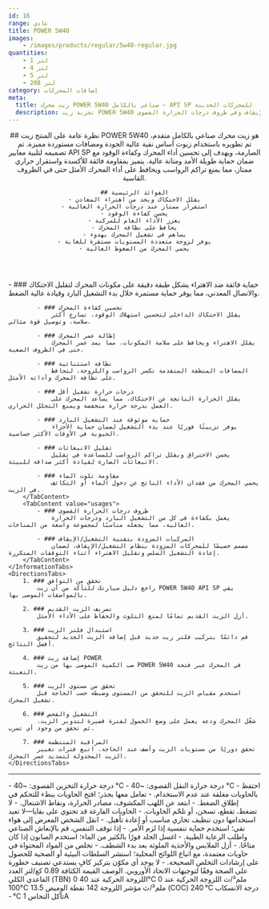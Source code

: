 ```yaml
---
id: 16
range: عادي
title: POWER 5W40
images:
    - /images/products/regular/5w40-regular.jpg
quantities:
    - 1 لتر
    - 4 لتر
    - 5 لتر
    - 208 لتر
category: إضافات المحركات
meta:
  title: زيت محرك POWER 5W40 صناعي بالكامل – API SP للمحركات الحديثة
  description: تجربة زيت POWER 5W40 عالي الأداء، صناعي بالكامل ومصمم لتحسين كفاءة الوقود وحماية المحرك وأداء موثوق عند التشغيل البارد. مثالي للمركبات المزودة بتقنية التشغيل/الإيقاف وفي ظروف درجات الحرارة القصوى.
---
```


<Header>
    ## نظرة عامة على المنتج
    زيت POWER 5W40 هو زيت محرك صناعي بالكامل متقدم، تم تطويره باستخدام زيوت أساس نقية عالية الجودة ومضافات مستوردة مميزة. تم تصميمه لتلبية معايير API SP الصارمة، ويهدف إلى تحسين أداء المحرك وكفاءة الوقود مع ضمان حماية طويلة الأمد ومتانة عالية. يتميز بمقاومة فائقة للأكسدة واستقرار حراري ممتاز، مما يمنع تراكم الرواسب ويحافظ على أداء المحرك الأمثل حتى في الظروف القاسية.

    ## الفوائد الرئيسية
    - يقلل الاحتكاك ويحد من اهتراء المعادن
    - استقرار ممتاز عند درجات الحرارة العالية
    - يحسن كفاءة الوقود
    - يعزز الأداء العام للمركبة
    - يحافظ على نظافة المحرك
    - يساهم في تشغيل المحرك بهدوء
    - يوفر لزوجة متعددة المستويات مستقرة للغاية
    - يحمي المحرك من الضغوط العالية
</Header>

<Section>
    <InformationTabs>
        <TabContent value="core">
            - ### حماية فائقة ضد الاهتراء
                يشكل طبقة دقيقة على مكونات المحرك لتقليل الاحتكاك والاتصال المعدني، مما يوفر حماية مستمرة خلال بدء التشغيل البارد وقيادة عالية الضغط.

            - ### تحسين كفاءة المحرك
                يقلل الاحتكاك الداخلي لتحسين استهلاك الوقود، تسارع أكثر سلاسة، وتوصيل قوة مثالي.

            - ### إطالة عمر المحرك
                يقلل الاهتراء ويحافظ على سلامة المكونات، مما يمد عمر المحرك حتى في الظروف الصعبة.
    
            - ### نظافة استثنائية
                المضافات المنظفة المتقدمة تكسر الرواسب واللزوجة، لتحافظ على نظافة المحرك وأدائه الأمثل.
    
            - ### درجات حرارة تشغيل أقل
                يقلل الحرارة الناتجة عن الاحتكاك، مما يساعد المحرك على العمل بدرجة حرارة منخفضة ويمنع التحلل الحراري.
    
            - ### حماية موثوقة عند التشغيل البارد
                يوفر تزييتًا فوريًا عند بدء التشغيل لضمان حماية الأجزاء الحيوية في الأوقات الأكثر حساسية. 
    
            - ### تقليل الانبعاثات
                يحسن الاحتراق ويقلل تراكم الرواسب للمساعدة في تقليل الانبعاثات الضارة لقيادة أكثر صداقة للبيئة.
    
            - ### مقاومة تلوث الماء
                يحمي المحرك من فقدان الأداء الناتج عن دخول الماء أو التكاثف في الزيت.
        </TabContent>
        <TabContent value="usages">
            - ### ظروف درجات الحرارة القصوى
                يعمل بكفاءة في كل من التشغيل البارد ودرجات الحرارة العالية، مما يجعله مناسبًا لمجموعة واسعة من المناخات.

            - ### المركبات المزودة بتقنية التشغيل/الإيقاف
                مصمم خصيصًا للمحركات المزودة بنظام التشغيل/الإيقاف، لضمان إعادة التشغيل السلس وتقليل الاهتراء أثناء التوقفات المتكررة.
        </TabContent>
    </InformationTabs>
    <DirectionsTabs>
        1. ### تحقق من التوافق
            راجع دليل سيارتك للتأكد من أن زيت POWER 5W40 API SP يفي بالمواصفات الموصى بها.
   
        2. ### تصريف الزيت القديم
            أزل الزيت القديم تمامًا لمنع التلوث والحفاظ على الأداء الأمثل.
   
        3. ### استبدال فلتر الزيت
            قم دائمًا بتركيب فلتر زيت جديد قبل إضافة الزيت الجديد لتحقيق أفضل النتائج.
   
        4. ### إضافة زيت POWER
            صب الكمية الموصى بها من زيت POWER 5W40 في المحرك عبر فتحة التعبئة.
   
        5. ### تحقق من مستوى الزيت
            استخدم مقياس الزيت للتحقق من المستوى وضبطه حسب الحاجة قبل تشغيل المحرك.
   
        6. ### التشغيل والفحص
            شغّل المحرك ودعه يعمل على وضع الخمول لفترة قصيرة لتدوير الزيت، ثم تحقق من وجود أي تسرب.
   
        7. ### المراقبة المنتظمة
            تحقق دوريًا من مستويات الزيت وأضف عند الحاجة. اتبع فترات تغيير الزيت المجدولة لتمديد عمر المحرك.
    </DirectionsTabs>
</Section>

***

<Section>
    <SafetyTabs>
        <TabContent value="handling">
            - درجة حرارة التخزين القصوى: ~40 °C
            - درجة حرارة النقل القصوى: ~40 °C
            - احتفظ بالحاويات مغلقة عند عدم الاستخدام.
            - تعامل معها بحذر؛ افتح الحاويات ببطء للتحكم في إطلاق الضغط.
            - ابتعد عن اللهب المكشوف، مصادر الحرارة، ونقاط الاشتعال.
            - لا تضغط، تقطع، تسخن، أو تلحّم الحاويات.
            - الحاويات الفارغة قد تحتوي على بقايا—لا تعيد استخدامها دون تنظيف تجاري مناسب أو إعادة تأهيل.
        </TabContent>
        <TabContent value="first-aid">
            - انقل الشخص المعرض إلى هواء نقي؛ استخدم حماية تنفسية إذا لزم الأمر.
            - إذا توقف التنفس، قم بالإنعاش الصناعي واطلب الرعاية الطبية.
            - اغسل الجلد فورًا بالكثير من الماء؛ استخدم الصابون إذا كان متاحًا.
            - أزل الملابس والأحذية الملوثة بعد بدء الشطف.
        </TabContent>
        <TabContent value="disposal">
            - تخلص من المواد المحتواة في حاويات معتمدة، مع اتباع اللوائح المحلية؛ استشر السلطات البيئية أو الصحية للحصول على إرشادات التخلص الصحيحة.
        </TabContent>
        <TabContent value="hazardous">
            - لا يوجد أي مكوّن بتركيز كافٍ يستدعي تصنيف خطورة على الصحة وفقًا لتوجيهات الاتحاد الأوروبي.
        </TabContent>
    </SafetyTabs>
  
   <Table>
  <TableHeader>
    <TableRow>
      <TableHead>الوصف</TableHead>
      <TableHead>القيمة</TableHead>
    </TableRow>
  </TableHeader>
  <TableBody>
    <TableRow>
      <TableCell>الكثافة</TableCell>
      <TableCell>0.89 كغ/لتر</TableCell>
    </TableRow>
    <TableRow>
      <TableCell>العدد القاعدي الكلي (TBN)</TableCell>
      <TableCell>0</TableCell>
    </TableRow>
    <TableRow>
      <TableCell>اللزوجة الحركية عند 40°C</TableCell>
      <TableCell>0 ملم²/ث</TableCell>
    </TableRow>
    <TableRow>
      <TableCell>اللزوجة الحركية عند 100°C</TableCell>
      <TableCell>13.5 ملم²/ث</TableCell>
    </TableRow>
    <TableRow>
      <TableCell>مؤشر اللزوجة</TableCell>
      <TableCell>142</TableCell>
    </TableRow>
    <TableRow>
      <TableCell>نقطة الوميض (COC)</TableCell>
      <TableCell>240 °C</TableCell>
    </TableRow>
    <TableRow>
      <TableCell>درجة الانسكاب</TableCell>
      <TableCell>- °C</TableCell>
    </TableRow>
    <TableRow>
      <TableCell>تآكل النحاس</TableCell>
      <TableCell>1A</TableCell>
    </TableRow>
  </TableBody>
</Table>
</Section>
